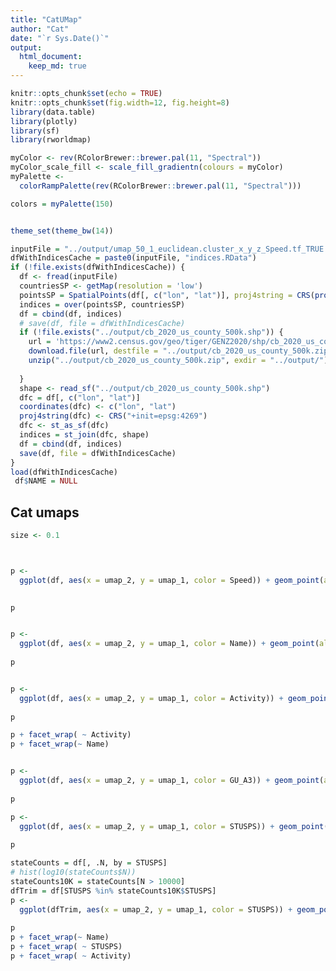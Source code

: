 ```yaml
---
title: "CatUMap"
author: "Cat"
date: "`r Sys.Date()`"
output: 
  html_document: 
    keep_md: true
---
```


```r
knitr::opts_chunk$set(echo = TRUE)
knitr::opts_chunk$set(fig.width=12, fig.height=8)
library(data.table)
library(plotly)
library(sf)
library(rworldmap)

myColor <- rev(RColorBrewer::brewer.pal(11, "Spectral"))
myColor_scale_fill <- scale_fill_gradientn(colours = myColor)
myPalette <-
  colorRampPalette(rev(RColorBrewer::brewer.pal(11, "Spectral")))

colors = myPalette(150)


theme_set(theme_bw(14))

inputFile = "../output/umap_50_1_euclidean.cluster_x_y_z_Speed.tf_TRUE.txt.gz"
dfWithIndicesCache = paste0(inputFile, "indices.RData")
if (!file.exists(dfWithIndicesCache)) {
  df <- fread(inputFile)
  countriesSP <- getMap(resolution = 'low')
  pointsSP = SpatialPoints(df[, c("lon", "lat")], proj4string = CRS(proj4string(countriesSP)))
  indices = over(pointsSP, countriesSP)
  df = cbind(df, indices)
  # save(df, file = dfWithIndicesCache)
  if (!file.exists("../output/cb_2020_us_county_500k.shp")) {
    url = 'https://www2.census.gov/geo/tiger/GENZ2020/shp/cb_2020_us_county_500k.zip'
    download.file(url, destfile = "../output/cb_2020_us_county_500k.zip")
    unzip("../output/cb_2020_us_county_500k.zip", exdir = "../output/")
    
  }
  shape <- read_sf("../output/cb_2020_us_county_500k.shp")
  dfc = df[, c("lon", "lat")]
  coordinates(dfc) <- c("lon", "lat")
  proj4string(dfc) <- CRS("+init=epsg:4269")
  dfc <- st_as_sf(dfc)
  indices = st_join(dfc, shape)
  df = cbind(df, indices)
  save(df, file = dfWithIndicesCache)
}
load(dfWithIndicesCache)
 df$NAME = NULL
```


## Cat umaps

```r
size <- 0.1



p <-
  ggplot(df, aes(x = umap_2, y = umap_1, color = Speed)) + geom_point(alpha =
                                                                          0.5, size = size)+ scale_color_gradientn(colors = colors) + guides(color = guide_legend(override.aes = list(alpha = 1,size= 3) ) )

p


p <-
  ggplot(df, aes(x = umap_2, y = umap_1, color = Name)) + geom_point(alpha =
                                                                          0.5, size = size)+ guides(color = guide_legend(override.aes = list(alpha = 1,size= 3) ) )
p


p <-
  ggplot(df, aes(x = umap_2, y = umap_1, color = Activity)) + geom_point(alpha =
                                                                              0.5, size = size)+ guides(color = guide_legend(override.aes = list(alpha = 1,size= 3) ) )
p

p + facet_wrap( ~ Activity)
p + facet_wrap(~ Name)


p <-
  ggplot(df, aes(x = umap_2, y = umap_1, color = GU_A3)) + geom_point(alpha =
                                                                              0.5, size = size)+ guides(color = guide_legend(override.aes = list(alpha = 1,size= 3) ) )
p

p <-
  ggplot(df, aes(x = umap_2, y = umap_1, color = STUSPS)) + geom_point(alpha =
                                                                         0.5, size = size)+ guides(color = guide_legend(override.aes = list(alpha = 1,size= 3) ) )
p

stateCounts = df[, .N, by = STUSPS]
# hist(log10(stateCounts$N))
stateCounts10K = stateCounts[N > 10000]
dfTrim = df[STUSPS %in% stateCounts10K$STUSPS]
p <-
  ggplot(dfTrim, aes(x = umap_2, y = umap_1, color = STUSPS)) + geom_point(alpha =
                                                                             0.5, size = size) + guides(color = guide_legend(override.aes = list(alpha = 1, size = 3)))
p
p + facet_wrap(~ Name)
p + facet_wrap( ~ STUSPS)
p + facet_wrap( ~ Activity)
```
